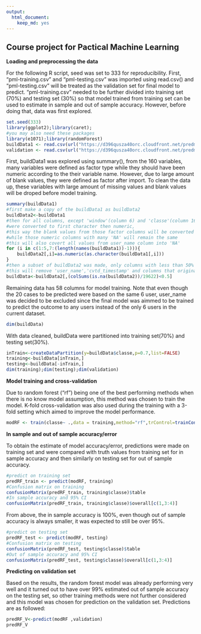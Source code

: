 ```yaml
---
output: 
  html_document: 
    keep_md: yes
---
```

Course project for Pactical Machine Learning
---

**Loading and preprocessing the data**

For the following R script, seed was set to 333 for reproducibility. First, "pml-training.csv" and "pml-testing.csv" was imported using read.csv() and "pml-testing.csv" will be treated as the validation set for final model to predict. "pml-training.csv" needed to be further divided into training set (70%) and testing set (30%) so that model trained from training set can be used to estimate in sample and out of sample accuracy. However, before doing that, data was first explored.
```r
set.seed(333)
library(ggplot2);library(caret);
#you may also need these packages
library(e1071);library(randomForest)
buildData1 <- read.csv(url("https://d396qusza40orc.cloudfront.net/predmachlearn/pml-training.csv"))
validation <- read.csv(url("https://d396qusza40orc.cloudfront.net/predmachlearn/pml-testing.csv"))
```

First, buildData1 was explored using summary(), from the 160 variables, many variables were defined as factor type while they should have been numeric according to the their variable name. However, due to large amount of blank values, they were defined as factor after import. To clean the data up, these variables with large amount of missing values and blank values will be droped before model training.
```r
summary(buildData1)
#first make a copy of the buildData1 as buildData2
buildData2<-buildData1
#then for all columns, except 'window'(column 6) and 'classe'(column 160),
#were converted to first character then numeric,
#this way the blank values from those factor columns will be converted into 'NA',
#while those numeric columns with many 'NA' will remain the same
#this will also covert all values from user_name column into 'NA'
for (i in c(1:5,7:(length(names(buildData1))-1))){
	buildData2[,i]=as.numeric(as.character(buildData1[,i]))
}
#then a subset of buildData2 was made, only columns with less than 50% missing were subset out
#this will remove 'user_name','cvtd_timestamp' and columns that originally have many blanks and 'NA'
buildData<-buildData2[,(colSums(is.na(buildData2))/19622)<0.5]
```

Remaining data has 58 columns for model training. Note that even though the 20 cases to be predicted were based on the same 6 user, user_name was decided to be excluded since the final model was aimmed to be trained to predict the outcome to any users instead of the only 6 users in the current dataset.
```r
dim(buildData)
```

With data cleaned, buildData were partitioned into training set(70%) and testing set(30%).
```r
inTrain<-createDataPartition(y=buildData$classe,p=0.7,list=FALSE)
training<-buildData[inTrain,]
testing<-buildData[-inTrain,]
dim(training);dim(testing);dim(validation)
```

**Model training and cross-validation**

Due to random forest ("rf") being one of the best performing methods when there is no know model assumption, this method was chosen to train the model. K-fold cross-validation was also used during the training with a 3-fold setting which aimed to improve the model performance.
```r
modRF <- train(classe~ .,data = training,method="rf",trControl=trainControl(method="cv"),number=3)
```

**In sample and out of sample accuracy/error**

To obtain the estimate of model accuracy/error, predictions were made on training set and were compared with truth values from training set for in sample accuracy and then similarly on testing set for out of sample accuracy.
```r
#predict on training set
predRF_train <- predict(modRF, training)
#Confusion matrix on training
confusionMatrix(predRF_train, training$classe)$table
#In sample accuracy and 95% CI
confusionMatrix(predRF_train, training$classe)$overall[c(1,3:4)]
```

From above, the in sample accuracy is 100%, even though out of sample accuracy is always smaller, it was expected to still be over 95%.
```r
#predict on testing set
predRF_test <- predict(modRF, testing)
#Confusion matrix on testing
confusionMatrix(predRF_test, testing$classe)$table
#Out of sample accuracy and 95% CI
confusionMatrix(predRF_test, testing$classe)$overall[c(1,3:4)]
```

**Predicting on validation set**

Based on the results, the random forest model was already performing very well and it turned out to have over 99% estimated out of sample accuracy on the testing set, so other training methods were not further considered and this model was chosen for prediction on the validation set. Predictions are as followed:
```r
predRF_V<-predict(modRF ,validation)
predRF_V
```